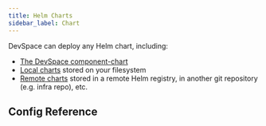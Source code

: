 ```yaml
---
title: Helm Charts
sidebar_label: Chart
---
```



DevSpace can deploy any Helm chart, including:
- [The DevSpace component-chart](./component-chart.mdx)
- [Local charts](./local.mdx) stored on your filesystem
- [Remote charts](./remote.mdx) stored in a remote Helm registry, in another git repository (e.g. infra repo), etc.


## Config Reference

<ConfigPartial/>
